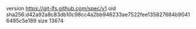 version https://git-lfs.github.com/spec/v1
oid sha256:d42a92a8c83db10c98cc4a2bb946233ae7522fee135827684b90416495c5e189
size 13674
